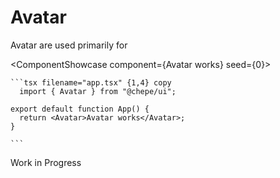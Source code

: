 

# Avatar

Avatar are used primarily for

<ComponentShowcase component={<Avatar>Avatar works</Avatar>} seed={0}>
   <div>

    ```tsx filename="app.tsx" {1,4} copy
      import { Avatar } from "@chepe/ui";

    export default function App() {
      return <Avatar>Avatar works</Avatar>;
    }

    ```

  </div>
</ComponentShowcase>

<Callout emoji="⚠️" type="warning">
  Work in Progress
</Callout>
